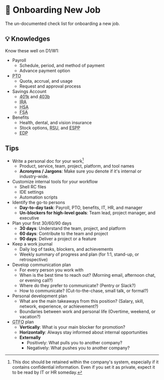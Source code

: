 # 💼 Onboarding New Job

The un-documented check list for onboarding a new job.

## 💡 Knowledges

Know these well on D1/W1:

- Payroll
  - Schedule, period, and method of payment
  - Advance payment option
- <abbr title="Paid time off">PTO</abbr>
  - Quota, accrual, and usage
  - Request and approval process
- Savings Account
  - <abbr title="401(k)">401k</abbr> and <abbr title="403(b)">403b</abbr>
  - <abbr title="Individual Retirement Arrangements">IRA</abbr>
  - <abbr title="Health Savings Account">HSA</abbr>
  - <abbr title="Flexible Spending Account">FSA</abbr>
- Benefits
  - Health, dental, and vision insurance
  - Stock options, <abbr title="Restricted Stock Unit">RSU</abbr>, and <abbr title="Employee Stock Purchase Plan">ESPP</abbr>
  - <abbr title="Employee Discount Program">EDP</abbr>

## Tips

- Write a personal doc for your work[^1]
  - Product, service, team, project, platform, and tool names
  - **Acronyms / Jargons**: Make sure you denote if it's internal or industry-wide.
- Customize internal tools for your workflow
  - Shell RC files
  - IDE settings
  - Automation scripts
- Identify the go-to persons
  - **Day-to-day task**: Payroll, PTO, benefits, IT, HR, and manager
  - **Un-blockers for high-level goals**: Team lead, project manager, and executive
- Plan your first 30/60/90 days
  - **30 days**: Understand the team, project, and platform
  - **60 days**: Contribute to the team and project
  - **90 days**: Deliver a project or a feature
- Keep a work journal
  - Daily log of tasks, blockers, and achievements
  - Weekly summary of progress and plan (for 1:1, stand-up, or retrospective)
- Develop communication plan
  - For every person you work with
  - When is the best time to reach out? (Morning email, afternoon chat, or evening call?)
  - Where do they prefer to communicate? (Pentry or Slack?)
  - How to communicate? (Cut-to-the-chase, small talk, or formal?)
- Personal development plan
  - What are the main takeaways from this position? (Salary, skill, network, experience, or achievement?)
  - Boundaries between work and personal life (Overtime, weekend, or vacation?)
- <abbr title="Get the F**k Out">GTFO</abbr> plan
  - **Vertically**: What is your main blocker for promotion?
  - **Horizontally**: Always stay informed about internal opportunities
  - **Externally**
    - Positively: What pulls you to another company?
    - Negatively: What pushes you to another company?

[^1]: This doc should be retained within the company's system, especially if it contains confidential information. Even if you set it as private, expect it to be read by IT or HR someday.
